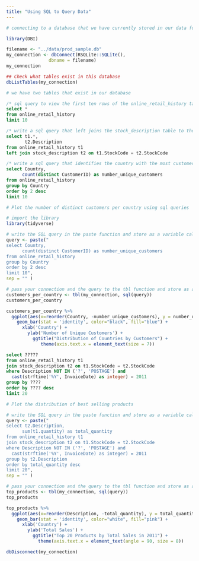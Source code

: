 ```yaml
---
title: "Using SQL to Query Data"
---
```


```r
# connecting to a database that we have currently stored in our data folder

library(DBI)

filename <- "../data/prod_sample.db"
my_connection <- dbConnect(RSQLite::SQLite(),
                dbname = filename)
my_connection
``` 


```r
## Check what tables exist in this database
dbListTables(my_connection)

# we have two tables that exist in our database
```


```sql
/* sql query to view the first ten rows of the online_retail_history table - be sure to pass in the connection */
select *
from online_retail_history
limit 10
```

```sql
/* write a sql query that left joins the stock_description table to the online_retail_history table  */
select t1.*,
       t2.Description
from online_retail_history t1
left join stock_description t2 on t1.StockCode = t2.StockCode
```


```sql
/* write a sql query that identifies the country with the most customers */
select Country,
      count(distinct CustomerID) as number_unique_customers
from online_retail_history 
group by Country
order by 2 desc
limit 10
```

```r
# Plot the number of distinct customers per country using sql queries

# import the library
library(tidyverse)

# write the SQL query in the paste function and store as a variable called query
query <- paste("
select Country,
      count(distinct CustomerID) as number_unique_customers
from online_retail_history 
group by Country
order by 2 desc
limit 10",
sep = "" )

# pass your connection and the query to the tbl function and store as a variable
customers_per_country <- tbl(my_connection, sql(query))
customers_per_country

```

```r
customers_per_country %>%
  ggplot(aes(x=reorder(Country, -number_unique_customers), y = number_unique_customers)) +
    geom_bar(stat = 'identity', color="black", fill="blue") +
      xlab('Country') +
        ylab('Number of Unique Customers') +
          ggtitle("Distribution of Countries by Customers") +
             theme(axis.text.x = element_text(size = 7))
```

```sql
select ?????
from online_retail_history t1
join stock_description t2 on t1.StockCode = t2.StockCode
where Description NOT IN ('?', 'POSTAGE') and
  cast(strftime('%Y', InvoiceDate) as integer) = 2011
group by ????
order by ???? desc
limit 20
```


```r
# Plot the distribution of best selling products

# write the SQL query in the paste function and store as a variable called query
query <- paste("
select t2.Description,
      sum(t1.quantity) as total_quantity
from online_retail_history t1
join stock_description t2 on t1.StockCode = t2.StockCode
where Description NOT IN ('?', 'POSTAGE') and
  cast(strftime('%Y', InvoiceDate) as integer) = 2011
group by t2.Description
order by total_quantity desc
limit 20",
sep = "" )

# pass your connection and the query to the tbl function and store as a variable
top_products <- tbl(my_connection, sql(query))
top_products

```

```r
top_products %>%
  ggplot(aes(x=reorder(Description, -total_quantity), y = total_quantity)) +
    geom_bar(stat = 'identity', color="white", fill="pink") +
      xlab('Country') +
        ylab('Total Sales') +
          ggtitle("Top 20 Products by Total Sales in 2011") +
            theme(axis.text.x = element_text(angle = 90, size = 8))
```

```r
dbDisconnect(my_connection)
```




